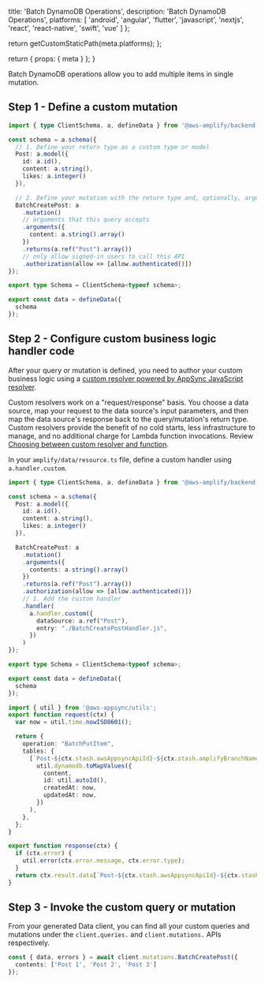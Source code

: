 
  title: 'Batch DynamoDB Operations',
  description:
    'Batch DynamoDB Operations',
  platforms: [
    'android',
    'angular',
    'flutter',
    'javascript',
    'nextjs',
    'react',
    'react-native',
    'swift',
    'vue'
  ]
};

  return getCustomStaticPath(meta.platforms);
};

  return {
    props: {
      meta
    }
  };
}

Batch DynamoDB operations allow you to add multiple items in single mutation.

## Step 1 - Define a custom mutation

```ts
import { type ClientSchema, a, defineData } from '@aws-amplify/backend';

const schema = a.schema({
  // 1. Define your return type as a custom type or model
  Post: a.model({
    id: a.id(),
    content: a.string(),
    likes: a.integer()
  }),

  // 2. Define your mutation with the return type and, optionally, arguments
  BatchCreatePost: a
    .mutation()
    // arguments that this query accepts
    .arguments({
      content: a.string().array()
    })
    .returns(a.ref("Post").array())
    // only allow signed-in users to call this API
    .authorization(allow => [allow.authenticated()])
});

export type Schema = ClientSchema<typeof schema>;

export const data = defineData({
  schema
});
```

## Step 2 - Configure custom business logic handler code

After your query or mutation is defined, you need to author your custom business logic using a [custom resolver powered by AppSync JavaScript resolver](https://docs.aws.amazon.com/appsync/latest/devguide/tutorials-js.html).

Custom resolvers work on a "request/response" basis. You choose a data source, map your request to the data source's input parameters, and then map the data source's response back to the query/mutation's return type. Custom resolvers provide the benefit of no cold starts, less infrastructure to manage, and no additional charge for Lambda function invocations. Review [Choosing between custom resolver and function](https://docs.aws.amazon.com/appsync/latest/devguide/resolver-reference-overview-js.html#choosing-data-source).

In your `amplify/data/resource.ts` file, define a custom handler using `a.handler.custom`.

```ts title="amplify/data/resource.ts"
import { type ClientSchema, a, defineData } from '@aws-amplify/backend';

const schema = a.schema({
  Post: a.model({
    id: a.id(),
    content: a.string(),
    likes: a.integer()
  }),

  BatchCreatePost: a
    .mutation()
    .arguments({
      contents: a.string().array()
    })
    .returns(a.ref("Post").array())
    .authorization(allow => [allow.authenticated()])
    // 1. Add the custom handler
    .handler(
      a.handler.custom({
        dataSource: a.ref("Post"),
        entry: "./BatchCreatePostHandler.js",
      })
    )
});

export type Schema = ClientSchema<typeof schema>;

export const data = defineData({
  schema
});
```

```ts title="amplify/data/BatchCreatePostHandler.js"
import { util } from '@aws-appsync/utils';
export function request(ctx) {
  var now = util.time.nowISO8601();

  return {
    operation: "BatchPutItem",
    tables: {
      [`Post-${ctx.stash.awsAppsyncApiId}-${ctx.stash.amplifyBranchName}`]: ctx.args.contents.map((content) =>
        util.dynamodb.toMapValues({
          content,
          id: util.autoId(),
          createdAt: now,
          updatedAt: now,
        })
      ),
    },
  };
}

export function response(ctx) {
  if (ctx.error) {
    util.error(ctx.error.message, ctx.error.type);
  }
  return ctx.result.data[`Post-${ctx.stash.awsAppsyncApiId}-${ctx.stash.amplifyBranchName}`];
}
```

## Step 3 - Invoke the custom query or mutation

From your generated Data client, you can find all your custom queries and mutations under the `client.queries.` and `client.mutations.` APIs respectively.

```ts
const { data, errors } = await client.mutations.BatchCreatePost({
  contents: ['Post 1', 'Post 2', 'Post 3']
});
```
